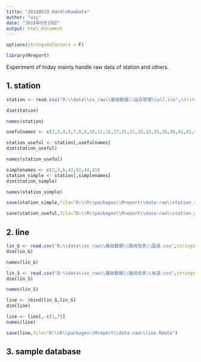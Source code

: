 ```yaml
---
title: "20180619_HandleRawData"
author: "wzy"
date: "2018年6月19日"
output: html_document
---
```


```r
options(stringsAsFactors = F)
```

```r
library(Mreport)
```

Experiment of today mainly handle raw data of station and others.

## 1. station

```r
station <- read.csv("D:\\data\\sx_raw\\基础数据\\站点管理\\all.csv",stringsAsFactors = F)
```

```r
dim(station)
```

```r
names(station)
```

```r
usefulnames <- c(2,3,4,5,7,8,9,10,11,16,17,21,31,32,33,35,36,38,41,42,44,45)
```

```r
station_useful <- station[,usefulnames]
dim(station_useful)
```

```r
names(station_useful)
```

```r
simplenames <- c(2,3,6,41,42,44,45)
station_simple <- station[,simplenames]
dim(station_simple)
```

```r
names(station_simple)
```

```r
save(station_simple,file="D:\\R\\packages\\Mreport\\data-raw\\station_simple.Rdata")
```

```r
save(station_useful,file="D:\\R\\packages\\Mreport\\data-raw\\station_useful.Rdata")
```

## 2. line

```r
lin_G <- read.csv("D:\\data\\sx_raw\\基础数据\\路线信息\\国道.csv",stringsAsFactors = F)
dim(lin_G)
```

```r
names(lin_G)
```

```r
lin_S <- read.csv("D:\\data\\sx_raw\\基础数据\\路线信息\\省道.csv",stringsAsFactors = F)
dim(lin_S)
```

```r
names(lin_S)
```

```r
line <- rbind(lin_G,lin_S)
dim(line)
```

```r
line <- line[,-c(1,7)]
names(line)
```

```r
save(line,file="D:\\R\\packages\\Mreport\\data-raw\\line.Rdata")
```

## 3. sample database


